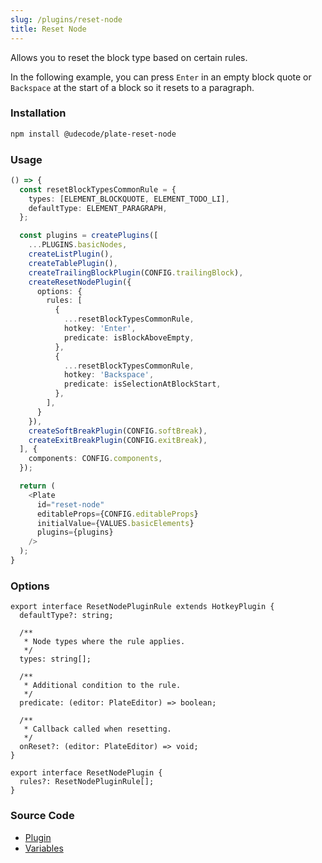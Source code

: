 ```yaml
---
slug: /plugins/reset-node
title: Reset Node
---
```


Allows you to reset the block type based on certain rules.

In the following example, you can press `Enter` in an empty block quote or `Backspace` at the start of a block so it resets to a paragraph.

### Installation

```bash npm2yarn
npm install @udecode/plate-reset-node
```

### Usage

```ts live
() => {
  const resetBlockTypesCommonRule = {
    types: [ELEMENT_BLOCKQUOTE, ELEMENT_TODO_LI],
    defaultType: ELEMENT_PARAGRAPH,
  };

  const plugins = createPlugins([
    ...PLUGINS.basicNodes,
    createListPlugin(),
    createTablePlugin(),
    createTrailingBlockPlugin(CONFIG.trailingBlock),
    createResetNodePlugin({
      options: {
        rules: [
          {
            ...resetBlockTypesCommonRule,
            hotkey: 'Enter',
            predicate: isBlockAboveEmpty,
          },
          {
            ...resetBlockTypesCommonRule,
            hotkey: 'Backspace',
            predicate: isSelectionAtBlockStart,
          },
        ],
      }
    }),
    createSoftBreakPlugin(CONFIG.softBreak),
    createExitBreakPlugin(CONFIG.exitBreak),
  ], {
    components: CONFIG.components,
  });

  return (
    <Plate
      id="reset-node"
      editableProps={CONFIG.editableProps}
      initialValue={VALUES.basicElements}
      plugins={plugins}
    />
  );
}
```

### Options

```tsx
export interface ResetNodePluginRule extends HotkeyPlugin {
  defaultType?: string;

  /**
   * Node types where the rule applies.
   */
  types: string[];

  /**
   * Additional condition to the rule.
   */
  predicate: (editor: PlateEditor) => boolean;

  /**
   * Callback called when resetting.
   */
  onReset?: (editor: PlateEditor) => void;
}

export interface ResetNodePlugin {
  rules?: ResetNodePluginRule[];
}
```

### Source Code

- [Plugin](https://github.com/udecode/plate/blob/main/packages/editor/reset-node/src/createResetNodePlugin.ts)
- [Variables](https://github.com/udecode/plate/blob/main/docs/src/live/live.tsx)

